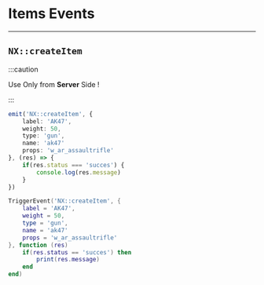 
# Items Events

---

## `NX::createItem`

:::caution

Use Only from **Server** Side !

:::

<Tabs>
<TabItem value="ts" label="TypeScript/JavaScript">

```ts
emit('NX::createItem', {
    label: 'AK47',
    weight: 50,
    type: 'gun',
    name: 'ak47'
    props: 'w_ar_assaultrifle'
}, (res) => {
    if(res.status === 'succes') {
        console.log(res.message)
    }
})
```

</TabItem>
<TabItem value="lua" label="Lua">

```lua
TriggerEvent('NX::createItem', {
    label = 'AK47',
    weight = 50,
    type = 'gun',
    name = 'ak47'
    props = 'w_ar_assaultrifle'
}, function (res)
    if(res.status == 'succes') then
        print(res.message)
    end
end)
```

</TabItem>
</Tabs>
